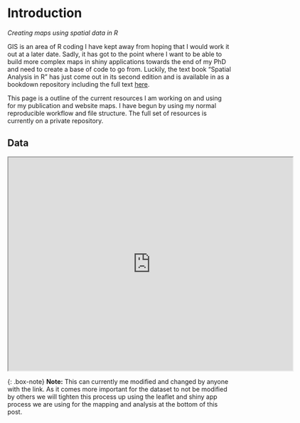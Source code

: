 # Introduction

*Creating maps using spatial data in R*

GIS is an area of R coding I have kept away from hoping that I would work it out at a later date. Sadly, it has got to the point where I want to be able to build more complex maps in shiny applications towards the end of my PhD and need to create a base of code to go from. Luckily, the text book "Spatial Analysis in R" has just come out in its second edition and is available in as a bookdown repository including the full text [here](https://bookdown.org/robinlovelace/geocompr/).

This page is a outline of the current resources I am working on and using for my publication and website maps. I have begun by using my normal reproducible workflow and file structure. The full set of resources is currently on a private repository.

## Data

<iframe src="https://www.google.com.au/maps/d/u/0/embed?mid=1DAgemW-rkdMHTO8fxnbvbSVF4H0XNLd_" width="640" height="480"></iframe>

{: .box-note} **Note:** This can currently me modified and changed by anyone with the link. As it comes more important for the dataset to not be modified by others we will tighten this process up using the leaflet and shiny app process we are using for the mapping and analysis at the bottom of this post.